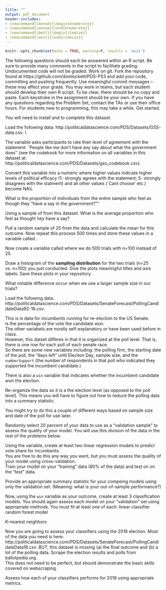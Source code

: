 ```yaml
---
title: ""
output: pdf_document
header-includes:
- \newcommand{\benum}{\begin{enumerate}}
- \newcommand{\eenum}{\end{enumerate}}
- \newcommand{\beit}{\begin{itemize}}
- \newcommand{\eeit}{\end{itemize}}
---
```


```r
knitr::opts_chunk$set(echo = TRUE, warning=F, results = 'asis')
```


\begin{center}
{\Large{\textbf{Problem Set 4}}} \\
\vspace{4 bp}
Due April 2, 10:00 AM (Before Class) \\
\end{center}

\section*{Instructions}

\benum
  \item The following questions should each be answered within an R script. Be sure to provide many comments in the script to facilitate grading. Undocumented code will not be graded. 
  \item Work on git. Fork the repository found at https://github.com/domlockett/PDS-PS3 and add your code, committing and pushing frequently. Use meaningful commit messages – these may affect your grade.
  \item You may work in teams, but each student should develop their own R script. To be clear, there should be no copy and paste. Each keystroke in the assignment should be your own.
  \item If you have any questions regarding the Problem Set, contact the TAs or use their office hours.
  \item For students new to programming, this may take a while. Get started.
  \item You will need to install \texttt{ggplot2} and \texttt{dplyr} to complete this dataset.
  
\eenum


\section*{Sample Statistics}

\benum

 \item Load the following data: http://politicaldatascience.com/PDS/Datasets/GSS-data.csv. \\
 
 The variable \texttt{poleff11} asks participants to rate their level of agreement with the statement ``People like me don't have any say about what the government does'' (see the codebook for more information on all variables in this dataset at: http://politicaldatascience.com/PDS/Datasets/gss_codebook.csv). 
 
\beit

 \item Convert this variable into a numeric where higher values indicate higher levels of political efficacy (1- strongly agrees with the statement; 5- strongly disagrees with the statment) and all other values (`Cant choose' etc.) become NA's.
 
  \item What is the proportion of individuals from the entire sample who feel as though they "have a say in the government?"" 


  \item Using a sample of \textbf{25} from this dataset.  What is the average proportion who feel as thought hey have a say? 
  
  \item Pull a random sample of 25 from the \texttt{poleff11} data and calculate the mean for this outcome. Now repeat this process 500 times and store these values in a variable called \texttt{trials\_25}. 

\item Now create a variable called \texttt{trials\_100} where we do 500 trials with n=100 instead of 25. 

\item Draw a histogram of the **sampling distribution** for the two trials (n=25 vs. n=100) you just conducted. Give the plots meaningful titles and axis labels. Save these plots in your repository. 

\item What notable difference occur when we use a larger sample size in our trials?
  
\eeit

\eenum

\section*{Supervised Learning}
\benum
 \item Load the following data: http://politicaldatascience.com/PDS/Datasets/SenateForecast/PollingCandidateData92-16.csv.

This is is data for *incumbents* running for re-election to the US Senate.  
\beit
 \item \emph{Poll Percentage.of.Vote.won.x} is the percentage of the vote the candidate won.  
\item The other variabels are mostly self-explanatory or have been used before in class.  
\item  However, this datset differes in that it is organized at the poll level.  That is, there is one row for each poll of each senate race.  
\item So there are some new variables including: the polling firm, the starting date of the poll, the "days left" until Eleciton Day, sample size, and the `numberSupport` (the number of respondents in that poll who indicated they supported the incumbent candidate.)
\item There is also a `win` variable that indicates whether the incumbent candidate won the election.
\eeit

\item Re-organize the data so it is a the election level (as opposed to the poll level). 
\beit
\item  This means you will have to figure out how to reduce the polling data into a summary statistic.  
\item You might try to do this a couple of different ways based on sample size and date of the poll for use later.
\eeit

\item Randomly select 20 percent of your data to use as a "validation sample" to assess the quality of your model.  You will use this division of the data in the rest of the problems below.  

\item Using the \emph{Poll Percentage.of.Vote.won.x} variable, create at least two linear regression models to predict vote share for incumbents.  
\beit
\item You are free to do this any way you want, but you must assess the quality of your model using cross-validation.  
\item Train your model on your "training" data (80\% of the data) and test on on the "test" data.
\item Provide an appropriate summary statistic for your compeing models using only the validation set. (Meaning: what is your out-of-sample performance?)
\eeit

\item Now, using the `win` variable as your outcome, create at least 3 classification models. You should again assess each model on your "validation" set using appropriate methods.  You must fit at least one of each:
\beit
\item linear classifier
\item random forest model
\item K-nearest neighbors
\eeit

\item Now you are going to assess your classifiers using the 2018 election.
\beit
\item Most of the data you need is here: http://politicaldatascience.com/PDS/Datasets/SenateForecast/PollingCandidateData18.csv.
\item BUT, this dataset is missing (a) the final outcome and (b) a lot of the polling data.
\item Scrape the election results and polls from ballotpedia.org.  
\item This does not need to be perfect, but should demonstrate the basic skills covered on webscraping.
\item Assess how each of your classifiers performs for 2018 using appropriate metrics.
\eeit

\eenum

